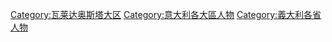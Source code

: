 [[Category:瓦莱达奥斯塔大区|Category:瓦莱达奥斯塔大区]]
[[Category:意大利各大區人物|Category:意大利各大區人物]]
[[Category:義大利各省人物|Category:義大利各省人物]]